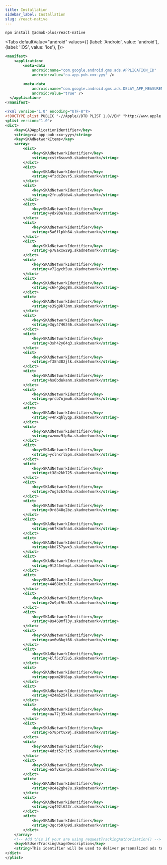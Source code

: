 ```yaml
---
title: Installation
sidebar_label: Installation
slug: /react-native
---
```



```shell
npm install @admob-plus/react-native
```

<Tabs
  defaultValue="android"
  values={[
    {label: 'Android', value: 'android'},
    {label: 'iOS', value: 'ios'},
  ]}>
  <TabItem value="android">

```xml title="android/app/src/main/AndroidManifest.xml" {3-9}
<manifest>
    <application>
        <meta-data
            android:name="com.google.android.gms.ads.APPLICATION_ID"
            android:value="ca-app-pub-xxx~yyy" />

        <meta-data
            android:name="com.google.android.gms.ads.DELAY_APP_MEASUREMENT_INIT"
            android:value="true" />
  </application>
</manifest>
```

  </TabItem>
  <TabItem value="ios">

```xml title="ios/<PROJECT_NAME>/Info.plist" {5-13}
<?xml version="1.0" encoding="UTF-8"?>
<!DOCTYPE plist PUBLIC "-//Apple//DTD PLIST 1.0//EN" "http://www.apple.com/DTDs/PropertyList-1.0.dtd">
<plist version="1.0">
<dict>
    <key>GADApplicationIdentifier</key>
    <string>ca-app-pub-xxx~yyy</string>
    <key>SKAdNetworkItems</key>
    <array>
        <dict>
            <key>SKAdNetworkIdentifier</key>
            <string>cstr6suwn9.skadnetwork</string>
        </dict>
        <dict>
            <key>SKAdNetworkIdentifier</key>
            <string>4fzdc2evr5.skadnetwork</string>
        </dict>
        <dict>
            <key>SKAdNetworkIdentifier</key>
            <string>2fnua5tdw4.skadnetwork</string>
        </dict>
        <dict>
            <key>SKAdNetworkIdentifier</key>
            <string>ydx93a7ass.skadnetwork</string>
        </dict>
        <dict>
            <key>SKAdNetworkIdentifier</key>
            <string>5a6flpkh64.skadnetwork</string>
        </dict>
        <dict>
            <key>SKAdNetworkIdentifier</key>
            <string>p78axxw29g.skadnetwork</string>
        </dict>
        <dict>
            <key>SKAdNetworkIdentifier</key>
            <string>v72qych5uu.skadnetwork</string>
        </dict>
        <dict>
            <key>SKAdNetworkIdentifier</key>
            <string>c6k4g5qg8m.skadnetwork</string>
        </dict>
        <dict>
            <key>SKAdNetworkIdentifier</key>
            <string>s39g8k73mm.skadnetwork</string>
        </dict>
        <dict>
            <key>SKAdNetworkIdentifier</key>
            <string>3qy4746246.skadnetwork</string>
        </dict>
        <dict>
            <key>SKAdNetworkIdentifier</key>
            <string>3sh42y64q3.skadnetwork</string>
        </dict>
        <dict>
            <key>SKAdNetworkIdentifier</key>
            <string>f38h382jlk.skadnetwork</string>
        </dict>
        <dict>
            <key>SKAdNetworkIdentifier</key>
            <string>hs6bdukanm.skadnetwork</string>
        </dict>
        <dict>
            <key>SKAdNetworkIdentifier</key>
            <string>prcb7njmu6.skadnetwork</string>
        </dict>
        <dict>
            <key>SKAdNetworkIdentifier</key>
            <string>v4nxqhlyqp.skadnetwork</string>
        </dict>
        <dict>
            <key>SKAdNetworkIdentifier</key>
            <string>wzmmz9fp6w.skadnetwork</string>
        </dict>
        <dict>
            <key>SKAdNetworkIdentifier</key>
            <string>yclnxrl5pm.skadnetwork</string>
        </dict>
        <dict>
            <key>SKAdNetworkIdentifier</key>
            <string>t38b2kh725.skadnetwork</string>
        </dict>
        <dict>
            <key>SKAdNetworkIdentifier</key>
            <string>7ug5zh24hu.skadnetwork</string>
        </dict>
        <dict>
            <key>SKAdNetworkIdentifier</key>
            <string>9rd848q2bz.skadnetwork</string>
        </dict>
        <dict>
            <key>SKAdNetworkIdentifier</key>
            <string>n6fk4nfna4.skadnetwork</string>
        </dict>
        <dict>
            <key>SKAdNetworkIdentifier</key>
            <string>kbd757ywx3.skadnetwork</string>
        </dict>
        <dict>
            <key>SKAdNetworkIdentifier</key>
            <string>9t245vhmpl.skadnetwork</string>
        </dict>
        <dict>
            <key>SKAdNetworkIdentifier</key>
            <string>4468km3ulz.skadnetwork</string>
        </dict>
        <dict>
            <key>SKAdNetworkIdentifier</key>
            <string>2u9pt9hc89.skadnetwork</string>
        </dict>
        <dict>
            <key>SKAdNetworkIdentifier</key>
            <string>8s468mfl3y.skadnetwork</string>
        </dict>
        <dict>
            <key>SKAdNetworkIdentifier</key>
            <string>av6w8kgt66.skadnetwork</string>
        </dict>
        <dict>
            <key>SKAdNetworkIdentifier</key>
            <string>klf5c3l5u5.skadnetwork</string>
        </dict>
        <dict>
            <key>SKAdNetworkIdentifier</key>
            <string>ppxm28t8ap.skadnetwork</string>
        </dict>
        <dict>
            <key>SKAdNetworkIdentifier</key>
            <string>424m5254lk.skadnetwork</string>
        </dict>
        <dict>
            <key>SKAdNetworkIdentifier</key>
            <string>uw77j35x4d.skadnetwork</string>
        </dict>
        <dict>
            <key>SKAdNetworkIdentifier</key>
            <string>578prtvx9j.skadnetwork</string>
        </dict>
        <dict>
            <key>SKAdNetworkIdentifier</key>
            <string>4dzt52r2t5.skadnetwork</string>
        </dict>
        <dict>
            <key>SKAdNetworkIdentifier</key>
            <string>e5fvkxwrpn.skadnetwork</string>
        </dict>
        <dict>
            <key>SKAdNetworkIdentifier</key>
            <string>8c4e2ghe7u.skadnetwork</string>
        </dict>
        <dict>
            <key>SKAdNetworkIdentifier</key>
            <string>zq492l623r.skadnetwork</string>
        </dict>
        <dict>
            <key>SKAdNetworkIdentifier</key>
            <string>3qcr597p9d.skadnetwork</string>
        </dict>
    </array>
    <!-- Add this if your are using requestTrackingAuthorization() -->
    <key>NSUserTrackingUsageDescription</key>
    <string>This identifier will be used to deliver personalized ads to you.</string>
</dict>
</plist>
```

  </TabItem>
</Tabs>
